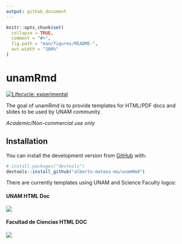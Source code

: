 ```yaml
---
output: github_document
---
```


<!-- README.md is generated from README.Rmd. Please edit that file -->

```r
knitr::opts_chunk$set(
  collapse = TRUE,
  comment = "#>",
  fig.path = "man/figures/README-",
  out.width = "100%"
)
```

# unamRmd

<!-- badges: start -->
[![Lifecycle: experimental](https://img.shields.io/badge/lifecycle-experimental-orange.svg)](https://www.tidyverse.org/lifecycle/#experimental)
<!-- badges: end -->

The goal of unamRmd is to provide templates for HTML/PDF docs and slides to be used by UNAM community.

_Academic/Non-commercial use only_

## Installation

You can install the development version from [GitHub](https://github.com/) with:

``` r
# install.packages("devtools")
devtools::install_github("alberto-mateos-mo/unamRmd")
```
There are currently templates using UNAM and Science Faculty logos:

#### UNAM HTML Doc

![](07.png)

#### Facultad de Ciencias HTML DOC

![](06.png)

